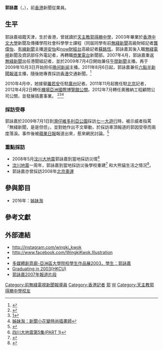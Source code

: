 {{主播資訊
| 主播頭銜     = [[無綫新聞|無綫新聞]]前主播
| 主播姓名     = 郭詠嘉 
| 主播英文名字 = Vivian Kwok
| 暱稱         = 
| 綽號         = 
| 主播照片檔案 =
| 主播出生年分 = {{birth_date_and_age|1981|2|10}}
| 主播出生日期 =  
| 出生地       = {{BHKG}}
| 主播逝世年份 = 
| 主播逝世日期 = 
| 逝世地       = 
| 國籍         = {{CNHK}}
| 籍貫         = 天津
| 最高學歷     = [[香港中文大學|香港中文大學]]新聞及傳播學院榮譽社會科學學士
| 婚姻狀況     = 
| 宗教信仰     = 
| 網站         = 
| 配偶         = 
|}}

'''郭詠嘉'''（{{lang|en|'''Vivian Kwok'''}}，{{bd|1981年2月10日|}}），前[[香港|香港]]新聞從業員。

== 生平 ==
郭詠嘉祖籍天津，生於香港，曾就讀於[[天主教郭得勝中學|天主教郭得勝中學]]，2003年畢業於[[香港中文大學|香港中文大學]]新聞及傳播學院社會科學學士課程（同屆同學有前[[無綫新聞|無綫新聞]]高級財經記者[[龔偉怡|龔偉怡]]、[[有線新聞|有線新聞]]主播[[游安怡|游安怡]]和[[now財經台|now財經台]]高級記者[[蘇銘恆|蘇銘恆]]。郭詠嘉其後入職[[無綫電視|無綫電視]]新聞及資訊部任外電記者，再轉職[[商業電台|商業電台]]新聞部。2007年4月，郭詠嘉重返[[無綫新聞|無綫新聞]]出任港聞組記者，並於2009年7月4日開始兼任[[無綫電視午間新聞|午間新聞]]主播。再于2009年10月3日开始担任[[無綫電視晚間新聞|晚间新闻]]主播。2011年8月6日起，郭詠嘉兼任[[六點半新聞報道|六點半新聞報道]]主播，隨後她專責採訪[[香港|香港]]交通新聞。<ref>{{Cite web |url=http://www.hkheadline.com/dailynews/headline_news_detail_columnist.asp?id=82399&section_name=wtt&kw=43 |title=新聞卸妝油-郭詠嘉嫵媚兼捱得(頭條日報) |access-date=2009-07-07 |archive-date=2009-07-15 |archive-url=https://web.archive.org/web/20090715065822/http://www.hkheadline.com/dailynews/headline_news_detail_columnist.asp?id=82399&section_name=wtt&kw=43 |dead-url=no }}</ref>

2010年4月中，她接替[[羅若安|羅若安]]任駐[[廣州|廣州]]記者。2011年11月起擔任駐[[北京|北京]]記者，2012年4月2日轉任[[機場|機場]][[亞洲博覽館|亞洲國際博覽館]][[公關|公關]]。2012年7月轉任奧雅納工程顧問公司公關，並發展插畫事業。
<ref>{{Cite web |url=http://hk.apple.nextmedia.com/template/apple/art_main.php?iss_id=20120320&sec_id=4104&subsec_id=15333&art_id=16172205&cat_id=45&coln_id=20 |title=隔牆有耳：無綫新聞小花跳船(蘋果日報) |access-date=2012-03-20 |archive-date=2012-03-21 |archive-url=https://web.archive.org/web/20120321211650/http://hk.apple.nextmedia.com/template/apple/art_main.php?iss_id=20120320&sec_id=4104&subsec_id=15333&art_id=16172205&cat_id=45&coln_id=20 |dead-url=no }}</ref><ref>[http://ww4.sinaimg.cn/large/69bbf711jw1druiyg4a4dj.jpg]</ref><ref>[http://programme.tvb.com/variety/allthingsgirl2/episode/561 姊妹淘：新聞小花變時尚插畫師]</ref>

=== 採訪受辱 ===
郭詠嘉於2009年7月1日到[[灣仔|灣仔]][[維多利亞公園|維多利亞公園]]採訪[[七一大遊行|七一大遊行]]時，被示威者指罵「無綫新聞，是是但但」，並對她作出不文舉動，於採訪車頂報道的郭因受辱而兩度落淚。事件後被[[蘋果日報|蘋果日報]]報道出來，惹來網民討論。<ref>{{Cite web |url=http://hk.apple.nextmedia.com/template/apple/art_main.php?iss_id=20090703&sec_id=4104&subsec_id=15333&art_id=12946794&cat_id=45&coln_id=20 |title=TVB小花激到喊(蘋果日報) |access-date=2009-07-07 |archive-date=2009-07-05 |archive-url=https://web.archive.org/web/20090705083942/http://hk.apple.nextmedia.com/template/apple/art_main.php?iss_id=20090703&sec_id=4104&subsec_id=15333&art_id=12946794&cat_id=45&coln_id=20 |dead-url=no }}</ref>

=== 重點採訪 ===
* 2008年5月[[汶川大地震|汶川大地震]]郭詠嘉到當地採訪災情<ref>[http://breakingnews.tvb.com/chinaquake/special.php?row=7&video=http://vdo.tvb.com/g/20080521/20080521183651861-0520_quake_01.flv&image 四川大地震第5集(PART 1)]</ref>
* [[汶川地震|汶川地震]]一周年，郭詠嘉到當地採訪災後學校重建<ref>{{Cite web |url=http://www.youtube.com/watch?v=90jWNLyAoKc&fmt=18 |title=汶川地震一周年特輯-重建校園 |access-date=2009-07-07 |archive-date=2016-10-17 |archive-url=https://web.archive.org/web/20161017182506/https://www.youtube.com/watch?v=90jWNLyAoKc&fmt=18 |dead-url=no }}</ref> 和大熊貓生活之情況<ref>{{Cite web |url=http://www.youtube.com/watch?v=NKL4bEvpx3w&fmt=18 |title=汶川地震一周年特輯-尋找野生大熊貓 |access-date=2009-07-07 |archive-date=2016-04-14 |archive-url=https://web.archive.org/web/20160414030521/https://www.youtube.com/watch?v=NKL4bEvpx3w&fmt=18 |dead-url=no }}</ref>。
* 郭詠嘉亦曾採訪2008年[[2008年夏季奥林匹克运动会|北京奧運]]

==參與節目==
* 2016年：[[姊妹淘_(電視節目)|姊妹淘]]

== 參考文獻 ==
{{reflist}}

== 外部連結 ==
* http://instagram.com/wingki_kwok {{Wayback|url=http://instagram.com/wingki_kwok |date=20160419194234 }}
* http://www.facebook.com/WingkiKwok.Illustration
* {{Sinaweibo|1773926161}}
* [http://www.rthk.org.hk/elearning/mmgallery2003/detail/22.htm 多媒體創意廊-亞洲區大學院校學生作品展2003，學生：郭詠嘉] {{Wayback|url=http://www.rthk.org.hk/elearning/mmgallery2003/detail/22.htm |date=20110109024205 }}
* [http://alumni.com.cuhk.edu.hk/gra_2003.htm Graduating in 2003(HKCU)] {{Wayback|url=http://alumni.com.cuhk.edu.hk/gra_2003.htm |date=20080618143725 }}
* [http://www.youtube.com/watch?v=0chRvMDI2us 郭詠嘉2007年報道片段]

{{start box}}
{{s-media}}
{{s-before|—}}
{{s-title|[[無線新聞|無線新聞]]主播及記者|2004年至2012年4月1日}}
{{s-after|—}}
{{end box}}

{{DEFAULTSORT:KWOK郭詠嘉}}
[[Category:前無綫電視新聞報導員|Category:前無綫電視新聞報導員]]
[[Category:香港記者|Category:香港記者]]
[[Category:香港中文大學校友|郭]]
[[Category:郭姓|W]]
[[Category:天主教郭得勝中學校友|Category:天主教郭得勝中學校友]]